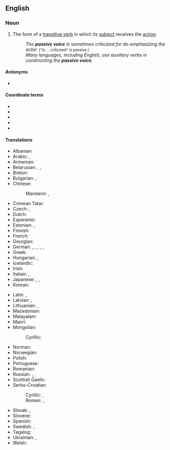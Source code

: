 {{also|passive-voice}}
==English==
{{Wikipedia}}
{{examples|examples=* "The ball '''was kicked''' by Fred." (as opposed to "Fred '''kicked''' the ball.")}}

===Noun===
{{en-noun|-|s}}

# {{lb|en|grammar}} The form of a [[transitive verb]] in which its [[subject]] receives the [[action]].
#: ''The '''passive voice''' is sometimes criticized for de-emphasizing the actor.'' <small>["is ... criticized" is passive.]</small>
#: ''Many languages, including English, use auxiliary verbs in constructing the '''passive voice'''.''

====Antonyms====
* {{l|en|active voice}}

====Coordinate terms====
* {{l|en|active voice}}
* {{l|en|antipassive voice}}
* {{l|en|mediopassive voice}}
* {{l|en|middle voice}}
* {{l|en|reflexive verb}}

====Translations====
{{trans-top|grammatical term}}
* Albanian: {{t+|sq|pësore|f}}
* Arabic: {{t|ar|صِيغَة مَجْهُول|f|tr=ṣīḡat majhūl}}, {{t|ar|مَبْنِي مَجْهُول|m}}
* Armenian: {{t+|hy|կրավորական սեռ}}
* Belarusian: {{t|be|зале́жны стан|m}}, {{t|be|пасі́ўны стан|m}}, {{t|be|пасы́ўны стан|m}}
* Breton: {{t|br|tu-gouzañv|m}}
* Bulgarian: {{t|bg|страда́телен зало́г|m}}, {{t|bg|паси́вен зало́г|m}}
* Chinese:
*: Mandarin: {{t|cmn|被動語態}}, {{t|cmn|被动语态|tr=bèidòng yǔtài}}
* Crimean Tatar: {{t|crh|etilgen derece}}
* Czech: {{t|cs|trpný rod|m}}, {{t+|cs|pasivum|n}}
* Dutch: {{t+|nl|lijdende vorm|m}}
* Esperanto: {{t|eo|pasiva voĉo}}
* Estonian: {{t|et|passiiv}}, {{t|et|umbisikuline tegumood}}
* Finnish: {{t+|fi|passiivi}}
* French: {{t+|fr|voix passive|f}}
* Georgian: {{t|ka|ვნებითი გვარი}}
* German: {{t+|de|Leideform|f}}, {{t|de|Leidform|f}}, {{t|de|Leidensform|f}}, {{t+|de|Passiv|n}}, {{t|de|Passivum|n}}, {{t|de|Passivform|f}}
* Greek: {{t+|el|παθητική φωνή|f}}
* Hungarian: {{t|hu|szenvedő igealak}}, {{t|hu|passzívum}}
* Icelandic: {{t+|is|þolmynd|f}}
* Irish: {{t|ga|faí chéasta|f}}
* Italian: {{t|it|forma passiva|f}}, {{t+|it|passivo|m}}
* Japanese: {{t|ja|所相|tr=しょそう, shosō}}, {{t+|ja|受動態|tr=じゅどうたい, judōtai}}, {{t|ja|受身|tr=うけみ, ukemi}}
* Korean: {{t+|ko|수동태(受動態)}}
{{trans-mid}}
* Latin: {{t|la|genus passivum}}, {{t|la|passivum|n}}
* Latvian: {{t|lv|ciešamā kārta|f}}, {{t|lv|pasīvs|m}}
* Lithuanian: {{t|lt|neveikiamoji rūšis|f}}, {{t|lt|pasyvas|m}}
* Macedonian: {{t|mk|пасив|m}}
* Malayalam: {{t|ml|കർമ്മണിപ്രയോഗം}}
* Maori: {{t|mi|whakahāngū}}
* Mongolian:
*: Cyrillic: {{t|mn|үйлдэгдэх хэв}}
* Norman: {{t|nrf|passif|m}}
* Norwegian: {{t+|no|passiv}}
* Polish: {{t+|pl|strona bierna|f}}
* Portuguese: {{t+|pt|voz passiva|f}}
* Romanian: {{t|ro|diateză pasivă|f}}
* Russian: {{t+|ru|страда́тельный зало́г|m}}, {{t+|ru|пассив|m}}, {{t+|ru|пасси́вный зало́г|m}}
* Scottish Gaelic: {{t|gd|guth fulangach|m}}
* Serbo-Croatian:
*: Cyrillic: {{t|sh|па̀сӣв|m}}, {{t|sh|трпно стање|n}}
*: Roman: {{t+|sh|pàsīv|m}}, {{t|sh|trpno stanje|n}}
* Slovak: {{t|sk|trpný rod}}, {{t|sk|pasívum|n}}
* Slovene: {{t|sl|trpni način|m}}
* Spanish: {{t|es|voz pasiva|f}}
* Swedish: {{t+|sv|passivum|n}}, {{t|sv|passiv form|c}}
* Tagalog: {{t|tl|tinig-balintiyak}}
* Ukrainian: {{t|uk|паси́вний стан|m}}, {{t+|uk|паси́в|m}}
* Welsh: {{t|cy|stâd oddefol|f}}
{{trans-bottom}}
